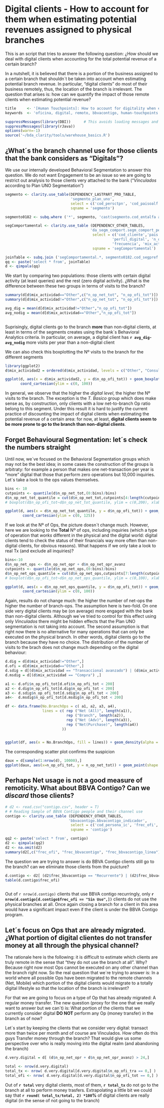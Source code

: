 Digital clients - How to account for them when estimating potential revenues assigned to physical branches
========================================================

This is an script that tries to answer the following question: ¿How should we deal with digital clients when accounting for the total potential revenue of a certain branch? 

In a nutshell, it is believed that there is a portion of the business assigned to a certain branch that shouldn´t be taken into account when estimating potential branch revenue. In particular, "digital clients" do most of their business remotely, thus, the location of the branch is irrelevant. The question that arises is: how can we quantify the impact of those remote clients when estimating potential revenue?  

```r

title     <- '[Human Touchpoints]: How to account for digitality when estimating branch potential revenue'
keywords  <- 'oficina, digital, remoto, bbvacontigo, human-touchpoints'
```

```r

suppressMessages(library(DBI))  	# This avoids loading messages and warnings showing up
suppressMessages(library(rJava))
options(warn=-1)
source('~/bda_clarity/tools/warehouse_basics.R')
```

¿What´s the branch channel use for those clients that the bank considers as "Digitals"?
--------------------------------------------------------

We use our internally developed Behavioral Segmentation to answer this question. We do not want Engagement to be an issue so we are going to restrict out analysis to those clients very attached to the bank ("*Vinculados* according to Plan UNO Segmentation")

```r

segmento <- clarity.use_table(DEPENDENCY_LASTPART_PRO_TABLE, 
                              'segmento_plan_uno', 
                              select = c('cod_persctpn', 'cod_paisoalf', 'cod_entalfa', 'cod_segpref'),
                              sqname = 'segmento')

segmento0182 <- subq.where ('*', segmento, 'cast(segmento.cod_entalfa as int) = 182 and segmento.cod_segpref <> "NULL"', sqname = 'segmento0182')

segComportamental <- clarity.use_table (DEPENDENCY_OTHER_TABLES,
                                       'da_segm_comport.segm_comport_perfil_digit_metricas_num_dias_20140831', 
                                        select = c('cod_cliente','pais', 'entidad', 'segmento_comportamental', 
                                                 'perfil_digital', 'n_op_net_tot','n_op_net_opr','n_op_net_opr_avanz', 
                                                 'frecuencia', 'mix_actividad', 'n_op_ofi_tot', 'n_op_ofi_tra'), 
                                        sqname = 'segComportamental')

joinTable <- subq.join ('segComportamental.*, segmento0182.cod_segpref', segComportamental, segmento0182, 'cast(segComportamental.cod_cliente as INT) = cast(segmento0182.cod_persctpn as INT)', 'segmento0182.cod_segpref in ("BP","CP","PP", "NP")', sqname = 'joinTable')
qq <- paste('select * from', joinTable) 
d <- qimpala(qq)
```

We start by comparing two populations: those clients with certain digital activity (at least queries) and the rest (zero digital activity). ¿What is the difference between these two groups in terms of visits to the branch?

```r
summary(d[d$mix_actividad=="Other",c("n_op_net_tot", "n_op_ofi_tot")])
summary(d[d$mix_actividad!="Other",c("n_op_net_tot", "n_op_ofi_tot")])

avg_dig = mean(d[d$mix_actividad!="Other","n_op_ofi_tot"])
avg_nodig = mean(d[d$mix_actividad=="Other","n_op_ofi_tot"])
 
```

Suprisingly, digital clients go to the branch **more** than non-digital clients, at least in terms of the segments creates using the bank´s Behavioral Analytics criteria. In particular, on average, a digital client has **`r avg_dig-avg_nodig`** more visits per year than a non-digital client

We can also check this boxplotting the Nº visits to the branch for the different segments

```r
library(ggplot2)
d$mix_actividad2 = ordered(d$mix_actividad, levels = c("Other", "Consultivo", "Transaccional basico", "Transaccional avanzado", "Compra"))

ggplot(d, aes(x = d$mix_actividad2, y = d$n_op_ofi_tot)) + geom_boxplot() + xlab("") + ylab("Nº Ops Branch") + 
       coord_cartesian(ylim = c(0, 100)) 

````

In general, we observe that the higher the *digital level*, the higher the Nº visits to the branch. The exception is the *T. Basico* group which does make sense as, by construction, only clients with a low net-to-branch Op ratio belong to this segment. Under this result it is hard to justify the current practice of discounting the impact of digital clients when estimating the potential revenue of a certain area: for now, at least, **digital clients seem to be more prone to go to the branch than non-digital clients**.

Forget Behavioural Segmentation: let´s check the numbers straight
--------------------------------------------------------
Until now, we´ve focused on the Behavioral Segmentation groups which may not be the best idea; in some cases the construction of the groups is arbitraty: for example a person that makes one net-transaction per year is "more" digital that those that perform zero operations but 10,000 inquiries. Let´s take a look to the ops values themselves.

```r
bins <- 10
cutpoints <- quantile(d$n_op_net_tot,(0:bins)/bins)
d$n_op_net_tot_quantile = cut(d$n_op_net_tot,cutpoints[4:length(cutpoints)],include.lowest=TRUE)
# boxplot(d$n_op_ofi_tot~d$n_op_net_tot_quantile, ylim = c(0,200), xlab = "Nº Net Ops", ylab = 'Nº Branch Ops')

ggplot(d, aes(x = d$n_op_net_tot_quantile, y = d$n_op_ofi_tot)) + geom_boxplot() + xlab("Nº Ops Net") + ylab("Nº Ops Branch") + 
        coord_cartesian(ylim = c(0, 125)) 

```

If we look at the Nº of Ops, the picture doesn´t change much. However, here we are looking to the **Total** Nº of ops, including inquiries (which a type of operation that *works* different in the physical and the digital world: digital clients tend to check the status of their financials way more often than non-digital clients, for obvious reasons). What happens if we only take a look to real Tx (and exclude all inquiries)?

```r
bins<-10
d$n_op_net_ops <- d$n_op_net_opr + d$n_op_net_opr_avanz
cutpoints <- quantile(d$n_op_net_ops,(0:bins)/bins)
d$n_op_net_ops_quantile = cut(d$n_op_net_ops,cutpoints[7:length(cutpoints)],include.lowest=TRUE)
# boxplot(d$n_op_ofi_tot~d$n_op_net_ops_quantile, ylim = c(0,100), xlab = "Nº Net Ops (only Tx)", ylab = 'Nº Branch Ops')

ggplot(d, aes(x = d$n_op_net_ops_quantile, y = d$n_op_ofi_tot)) + geom_boxplot() + xlab("Nº Ops Net (only Tx)") + ylab("Nº Ops Branch") + 
        coord_cartesian(ylim = c(0, 100)) 

```

Again, results do not change much: the higher the number of net-ops the higher the number of branch-ops. The assumption here is two-fold. On one side very digital clients may be (on average) more engaged with the bank than non-digital clients. Although we´ve tried to control for this effect using only *Vinculados* there might be hidden effects that the Plan UNO segmentation is not taking into account. The second assumption is that right now there is no alternative for many operations that can only be executed on the physical branch. In other words, digital clients go to the branch because they have no choice. The distribution of the number of visits to the brach does not change much depending on the digital behaviour:

```r
d.dig = d[d$mix_actividad!="Other",]
d.ofi = d[d$mix_actividad=="Other",]  
d.sdig = d[(d$mix_actividad == "Transaccional avanzado") | (d$mix_actividad == "Compra") ,]
d.msdig = d[(d$mix_actividad == "Compra") ,]

a1 <- d.ofi$n_op_ofi_tot[d.ofi$n_op_ofi_tot < 200]
a2 <- d.dig$n_op_ofi_tot[d.dig$n_op_ofi_tot < 200]
a3 <- d.sdig$n_op_ofi_tot[d.sdig$n_op_ofi_tot < 200]
a4<-  d.msdig$n_op_ofi_tot[d.msdig$n_op_ofi_tot < 200]

df <- data.frame(No.BranchOps = c( a1, a2, a3, a4), 
                 lines = c( rep ("Net (All)", length(a1)),
                            rep ("Branch", length(a2)),
                            rep ("Net (Adv)", length(a3)),
                            rep ("Net(Purchase)", length(a4)) 
                          ))
                          

ggplot(df, aes(x = No.BranchOps, fill = lines)) + geom_density(alpha = 0.5)
```

The corresponding scatter plot confirms the suspicion

```r
daux = d[sample(1:nrow(d), 10000),]
ggplot(daux, aes(x=n_op_ofi_tot, y = n_op_net_tot)) + geom_point(shape = 1, size = 3)
```


Perhaps Net usage is not a good measure of remoticity. What about BBVA Contigo? Can we *discard* those clients? 
--------------------------------------------------------
```r
# d2 <- read.csv("contigo.csv", header = T)
# # Reading Sample of BBVA Contigo people and their channel use
contigo <- clarity.use_table (DEPENDENCY_OTHER_TABLES,
                             'bbvacontigo.bbvacontigo_indicador', 
                              select = c('cod_persona_ic', 'frec_ofi', 'frec_bbvacontigo', 'frec_bbvacontigo_linea', 'frec_atm', 'frec_net'), 
                              sqname = 'contigo')

qq2 <- paste('select * from', contigo) 
d2 <- qimpala(qq2)
d2 <- na.omit(d2)
summary(d2[,c("frec_ofi", "frec_bbvacontigo", "frec_bbvacontigo_linea")])

```

The question we are trying to answer is do BBVA Contigo clients still go to the branch? can we eliminate those clients from the puicture? 

```r
d.contigo <- d2[ (d2$frec_bbvacontigo == "Recurrente") | (d2$frec_bbvacontigo_linea == "Recurrente"), ]
table(d.contigo$frec_ofi)
 
```
Out of `r nrow(d.contigo)` clients that use BBVA contigo recurringly, only **`r nrow(d.contigo[d.contigo$frec_ofi == "Sin Uso",])`** clients do not use the physical branches at all. Once again closing a branch for a client in this area would have a significant impact even if the client is under the BBVA Contigo program.

Let´s focus on Ops that are already migrated. ¿What portion of digital clientes do not transfer money at all through the physical channel?
--------------------------------------------------------

The rationale here is the following: it is difficult to estimate which clients are truly remote in the sense that "they do not use the branch at all". Why? Because right now most Ops cannot be executed on any other channel than the branch right now. So the real question that we´re trying to answer is: In a world where all possible Ops have been migrated to the remote channels (Net, Mobile) which portion of the digital clients would migrate to a totally digital lifestyle so that the location of the branch is irrelevant?

For that we are going to focus on a type of Op that has already migrated: A regular money transfer. The new question (proxy for the one that we really want to answer but we can´t) is: What portion of the clients that we currently consider digital **DO NOT** perform any Op (money transfer) in the branch as of now? 

Let´s start by keeping the clients that we consider very digital: transact more than twice per month and of course are Vinculados. How often do this guys Transfer money through the branch? That would give us some perspective over who is really moving into the digital realm (and abandoning the branch)

```r
d.very.digital = d[ (d$n_op_net_opr + d$n_op_net_opr_avanz) > 24,]

total <- nrow(d.very.digital)
total_tx <- nrow( d.very.digital[d.very.digital$n_op_ofi_tra == 0,] )
total_ofi <- nrow( d.very.digital[d.very.digital$n_op_ofi_tot == 0,] )
```

Out of **`r total`** very digital clients, most of them, **`r total_tx`** do not go to the branch at all to perform money trasfers. Extrapolating a little bit we could say that **`r round( total_tx/total, 2) *100`%** of digital clients are really digital (in the sense of not going to the branch)  

